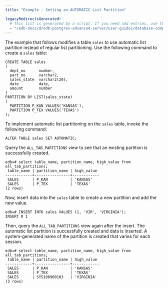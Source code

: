 ```yaml
---
title: "Example - Setting an AUTOMATIC List Partition"

legacyRedirectsGenerated:
  # This list is generated by a script. If you need add entries, use the `legacyRedirects` key.
  - "/edb-docs/d/edb-postgres-advanced-server/user-guides/database-compatibility-table-partitioning-guide/13/example_setting_an_automatic_list_partition.html"
---
```


<div id="example_setting_an_automatic_list_partition" class="registered_link"></div>

The example that follows modifies a table `sales` to use automatic list partition instead of regular list partitioning. Use the following command to create a `sales` table:

```text
CREATE TABLE sales
(
  dept_no      number,
  part_no      varchar2,
  sales_state  varchar2(20),
  date         date,
  amount       number
)
PARTITION BY LIST(sales_state)
(
  PARTITION P_KAN VALUES('KANSAS'),
  PARTITION P_TEX VALUES('TEXAS')
);
```

To implement automatic list partitioning on the `sales` table, invoke the following command:

```text
ALTER TABLE sales SET AUTOMATIC;
```

Query the `ALL_TAB_PARTITIONS` view to see that an existing partition is successfully created.

```text
edb=# select table_name, partition_name, high_value from all_tab_partitions;
 table_name | partition_name | high_value
------------+----------------+------------
 SALES      | P_KAN          | 'KANSAS'
 SALES      | P_TEX          | 'TEXAS'
(2 rows)
```

Now, insert data into the `sales` table to create a new partition and add the new value.

```text
edb=# INSERT INTO sales VALUES (1, 'VIR', 'VIRGINIA');
INSERT 0 1
```

Then, query the `ALL_TAB_PARTITIONS` view again after the insert. The automatic list partition is successfully created and data is inserted. A system-generated name of the partition is created that varies for each session.

```text
edb=# select table_name, partition_name, high_value from all_tab_partitions;
 table_name | partition_name | high_value
------------+----------------+------------
 SALES      | P_KAN          | 'KANSAS'
 SALES      | P_TEX          | 'TEXAS'
 SALES      | SYS106900103   | 'VIRGINIA'
(3 rows)
```
